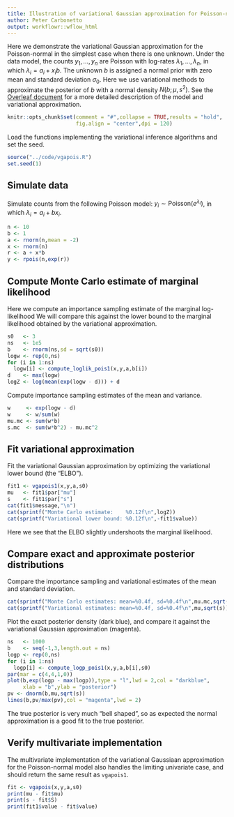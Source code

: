 ```yaml
---
title: Illustration of variational Gaussian approximation for Poisson-normal model with one unknown
author: Peter Carbonetto
output: workflowr::wflow_html
---
```


Here we demonstrate the variational Gaussian approximation for the
Poisson-normal in the simplest case when there is one unknown. Under
the data model, the counts $y_1, \ldots, y_n$ are Poisson with
log-rates $\lambda_1, \ldots, \lambda_n$, in which $\lambda_i = a_i +
x_i b$. The unknown $b$ is assigned a normal prior with zero mean and
standard deviation $\sigma_0$. Here we use variational methods to
approximate the posterior of $b$ with a normal density $N(b; \mu,
s^2)$. See the [Overleaf document][overleaf] for a more detailed
description of the model and variational approximation.

```r
knitr::opts_chunk$set(comment = "#",collapse = TRUE,results = "hold",
                      fig.align = "center",dpi = 120)
```

Load the functions implementing the variational inference algorithms
and set the seed.

```r
source("../code/vgapois.R")
set.seed(1)
```

Simulate data
-------------

Simulate counts from the following Poisson model: $y_i \sim
\mathrm{Poisson}(e^{\lambda_i})$, in which $\lambda_i = a_i + b x_i$.

```r
n <- 10
b <- 1
a <- rnorm(n,mean = -2)
x <- rnorm(n)
r <- a + x*b
y <- rpois(n,exp(r))
```

Compute Monte Carlo estimate of marginal likelihood
---------------------------------------------------

Here we compute an importance sampling estimate of the marginal
log-likelihood We will compare this against the lower bound to the
marginal likelihood obtained by the variational approximation.

```r
s0   <- 3
ns   <- 1e5
b    <- rnorm(ns,sd = sqrt(s0))
logw <- rep(0,ns)
for (i in 1:ns)
  logw[i] <- compute_loglik_pois1(x,y,a,b[i])
d    <- max(logw)
logZ <- log(mean(exp(logw - d))) + d
```

Compute importance sampling estimates of the mean and variance.

```r
w     <- exp(logw - d)
w     <- w/sum(w)
mu.mc <- sum(w*b)
s.mc  <- sum(w*b^2) - mu.mc^2
```

Fit variational approximation
-----------------------------

Fit the variational Gaussian approximation by optimizing the
variational lower bound (the "ELBO").

```r
fit1 <- vgapois1(x,y,a,s0)
mu   <- fit1$par["mu"]
s    <- fit1$par["s"]
cat(fit1$message,"\n")
cat(sprintf("Monte Carlo estimate:    %0.12f\n",logZ))
cat(sprintf("Variational lower bound: %0.12f\n",-fit1$value))
```

Here we see that the ELBO slightly undershoots the marginal likelihood.

Compare exact and approximate posterior distributions
-----------------------------------------------------

Compare the importance sampling and variational estimates of the mean
and standard deviation.

```r
cat(sprintf("Monte Carlo estimates: mean=%0.4f, sd=%0.4f\n",mu.mc,sqrt(s.mc)))
cat(sprintf("Variational estimates: mean=%0.4f, sd=%0.4f\n",mu,sqrt(s)))
```

Plot the exact posterior density (dark blue), and compare it against the
variational Gaussian approximation (magenta).

```r
ns   <- 1000
b    <- seq(-1,3,length.out = ns)
logp <- rep(0,ns)
for (i in 1:ns)
  logp[i] <- compute_logp_pois1(x,y,a,b[i],s0)
par(mar = c(4,4,1,0))
plot(b,exp(logp - max(logp)),type = "l",lwd = 2,col = "darkblue",
     xlab = "b",ylab = "posterior")
pv <- dnorm(b,mu,sqrt(s))
lines(b,pv/max(pv),col = "magenta",lwd = 2)
```

The true posterior is very much "bell shaped", so as expected the
normal approximation is a good fit to the true posterior.

Verify multivariate implementation
----------------------------------

The multivariate implementation of the variational Gaussiaan
approximation for the Poisson-normal model also handles the limiting
univariate case, and should return the same result as `vgapois1`.

```r
fit <- vgapois(x,y,a,s0)
print(mu - fit$mu)
print(s - fit$S)
print(fit1$value - fit$value)
```

[overleaf]: https://www.overleaf.com/read/fbwkmbcjzctc
